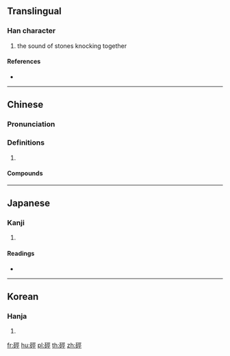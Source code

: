 {{character info/new}}
{{also|硁}}
==Translingual==

===Han character===
{{Han char|rn=112|rad=石|as=07|sn=12|four=11611|canj=MRMVM}}

# the sound of stones knocking together

====References====
* {{Han ref|kx=0830.140|dkj=24200|dj=1246.150|hdz=42433.020|uh=785C|ud=30812|bh=DAC8|bd=56008}}

----

==Chinese==
{{zh-forms|s=硁}}

===Pronunciation===
{{zh-pron
|m=kēng
|c=hang1
|mc=y
|cat=
}}

===Definitions===
{{zh-hanzi}}

# {{rfdef|zh}}

====Compounds====
{{zh-der|硜硜}}

----

==Japanese==

===Kanji===
{{ja-kanji|grade=|rs=石07}}

# {{defn|lang=ja|sort=石07}}

====Readings====
* {{ja-readings|on=[[こう]] (kō), [[きょう]] (kyō), [[けい]] (kei)|kun=|nanori=}}

----

==Korean==

===Hanja===
{{ko-hanja|hangeul=갱|eumhun=|rv=gaeng|mr=kaeng|y=kayng}}

# {{defn|lang=ko|sort=石07}}
[[fr:硜]]
[[hu:硜]]
[[pl:硜]]
[[th:硜]]
[[zh:硜]]
